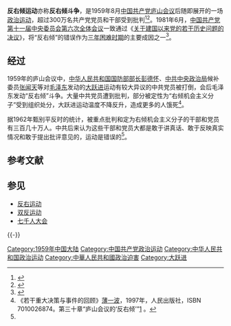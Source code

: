 {{About|1959年中国共产党党内的反右倾运动|1957年针对民主党派、知识分子和异见人士的政治运动|反右运动}}
'''反右倾运动'''亦称'''反右倾斗争'''，是1959年8月[[中国共产党|中国共产党]][[庐山会议_(1959年)|庐山会议]]后随即展开的一场[[政治运动|政治运动]]，超过300万名共产党党员和干部受到批判<ref>{{Cite book|url=https://books.google.com/books?id=zh1eAAAAIAAJ&newbks=0&printsec=frontcover&dq=%E5%8F%8D%E5%8F%B3%E5%80%BE%E8%BF%90%E5%8A%A8+1959%E5%B9%B4+300%E4%B8%87&q=%E5%8F%8D%E5%8F%B3%E5%80%BE%E8%BF%90%E5%8A%A8+1959%E5%B9%B4+300%E4%B8%87&hl=en|publisher=辽宁教育出版社|date=1990|isbn=978-7-5382-1130-6|language=zh|title=中华人民共和国四十年史略|access-date=2021-07-25|archive-date=2021-07-25|archive-url=https://web.archive.org/web/20210725003650/https://books.google.com/books?id=zh1eAAAAIAAJ&newbks=0&printsec=frontcover&dq=%E5%8F%8D%E5%8F%B3%E5%80%BE%E8%BF%90%E5%8A%A8+1959%E5%B9%B4+300%E4%B8%87&q=%E5%8F%8D%E5%8F%B3%E5%80%BE%E8%BF%90%E5%8A%A8+1959%E5%B9%B4+300%E4%B8%87&hl=en|dead-url=no}}</ref><ref>{{Cite book|chapter=|url=https://books.google.com/books?id=llBKAQAAIAAJ&newbks=0&printsec=frontcover&dq=%E5%8F%8D%E5%8F%B3%E5%80%BE%E8%BF%90%E5%8A%A8+1959%E5%B9%B4+300%E4%B8%87&q=%E5%8F%8D%E5%8F%B3%E5%80%BE%E8%BF%90%E5%8A%A8+1959%E5%B9%B4+300%E4%B8%87&hl=en|publisher=中国人民大学书报资料社|date=2005|language=zh|title=中国现代史|access-date=2021-07-25|archive-date=2021-07-25|archive-url=https://web.archive.org/web/20210725003648/https://books.google.com/books?id=llBKAQAAIAAJ&newbks=0&printsec=frontcover&dq=%E5%8F%8D%E5%8F%B3%E5%80%BE%E8%BF%90%E5%8A%A8+1959%E5%B9%B4+300%E4%B8%87&q=%E5%8F%8D%E5%8F%B3%E5%80%BE%E8%BF%90%E5%8A%A8+1959%E5%B9%B4+300%E4%B8%87&hl=en|dead-url=no}}</ref>。1981年6月，[[中国共产党|中国共产党]][[中国共产党第十一届中央委员会#六中全会|第十一届中央委员会第六次全体会议]]一致通过《[[关于建国以来党的若干历史问题的决议|关于建国以来党的若干历史问题的决议]]》，将“反右倾”的错误作为[[三年困难时期|三年困难时期]]的主要成因之一<ref name=":0">{{cite web|title=关于建国以来党的若干历史问题的决议|url=http://www.gov.cn/test/2008-06/23/content_1024934_2.htm|date=1981-06-27|work=[[中华人民共和国中央人民政府|中华人民共和国中央人民政府]]|publisher=《[[人民日报|人民日报]]》|language=zh|archive-url=https://web.archive.org/web/20201103073306/http://www.gov.cn/test/2008-06/23/content_1024934_2.htm|archive-date=2020-11-03|dead-url=no|quote=主要由于“大跃进”和“反右倾”的错误，加上当时自然灾害和苏联政府背信弃义地撕毁合同，我国国民经济在一九五九年到一九六一年发生严重困难，国家和人民遭到重大损失。|access-date=2021-07-25}}</ref>。

== 经过 ==
1959年的庐山会议中，[[中华人民共和国国防部部长|中华人民共和国国防部部长]][[彭德怀|彭德怀]]、[[中国共产党中央政治局|中共中央政治局]]候补委员[[张闻天|张闻天]]等对[[毛泽东|毛泽东]]发动的[[大跃进|大跃进]]运动有较大异议的中共党员被打倒，会后毛泽东发动“反右倾”斗争。大量中共党员遭到批判，部分被定性为“右倾机会主义分子”受到组织处分，大跃进运动温度不降反升，造成更多的人饿死<ref name="若干">《若干重大决策与事件的回顾》[[薄一波|薄一波]]，1997年，人民出版社，ISBN 7010026874。第三十章“庐山会议的‘反右倾’”[http://cpc.people.com.cn/GB/64162/82819/122120/122135/7210831.html] {{Wayback|url=http://cpc.people.com.cn/GB/64162/82819/122120/122135/7210831.html |date=20160304085434 }}。</ref>。

据1962年甄别平反时的统计，被重点批判和定为右倾机会主义分子的干部和党员有三百几十万人。中共后来认为这些干部和党员大都是敢于讲真话、敢于反映真实情况和敢于提出批评意见的，运动是错误的<ref name="若干" />。

== 参考文献 ==
{{Reflist}}

== 参见 ==
{{Portal box|中国共产党|中华人民共和国|历史}}
* [[反右运动|反右运动]]
* [[双反运动|双反运动]]
*[[七千人大会|七千人大会]]

{{-}}
{{中国共产党政治运动}}

[[Category:1959年中国大陆|Category:1959年中国大陆]]
[[Category:中国共产党政治运动|Category:中国共产党政治运动]]
[[Category:中华人民共和国政治运动|Category:中华人民共和国政治运动]]
[[Category:中華人民共和國政治迫害|Category:中華人民共和國政治迫害]]
[[Category:大跃进|Category:大跃进]]
